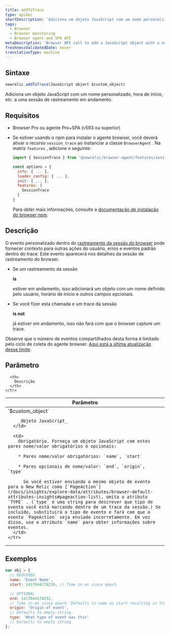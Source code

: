 ```yaml
---
title: addToTrace
type: apiDoc
shortDescription: 'Adiciona um objeto JavaScript com um nome personalizado, hora de início, etc. a uma sessão de rastreamento em andamento.'
tags:
  - Browser
  - Browser monitoring
  - Browser agent and SPA API
metaDescription: 'Browser API call to add a JavaScript object with a user-defined name, start time, etc. to a session trace already in progress.'
freshnessValidatedDate: never
translationType: machine
---
```


## Sintaxe

```js
newrelic.addToTrace(JavaScript object $custom_object)
```

Adiciona um objeto JavaScript com um nome personalizado, hora de início, etc. a uma sessão de rastreamento em andamento.

## Requisitos

* Browser Pro ou agente Pro+SPA (v593 ou superior)

* Se estiver usando o npm para instalar o agente browser, você deverá ativar o recurso `session_trace` ao instanciar a classe `BrowserAgent` . Na matriz `features` , adicione o seguinte:

  ```js
  import { SessionTrace } from '@newrelic/browser-agent/features/session_trace';

  const options = {
    info: { ... },
    loader_config: { ... },
    init: { ... },
    features: [
      SessionTrace
    ]
  }
  ```

  Para obter mais informações, consulte a [documentação de instalação do browser npm](https://www.npmjs.com/package/@newrelic/browser-agent#new-relic-browser-agent).

## Descrição

O evento personalizado dentro do [rastreamento da sessão do browser](/docs/browser/new-relic-browser/browser-pro-features/session-traces-exploring-webpages-life-cycle) pode fornecer contexto para outras ações do usuário, erros e eventos padrão dentro do trace. Este evento aparecerá nos detalhes da sessão de rastreamento do browser.

* Se um rastreamento da sessão

  <DoNotTranslate>**is**</DoNotTranslate>

  estiver em andamento, isso adicionará um objeto com um nome definido pelo usuário, horário de início e outros campos opcionais.

* Se você fizer esta chamada e um trace da sessão

  <DoNotTranslate>**is not**</DoNotTranslate>

  já estiver em andamento, isso não fará com que o browser capture um trace.

Observe que o número de eventos compartilhados desta forma é limitado pelo ciclo de coleta do agente browser. [Aqui está a última atualização desse limite](/docs/release-notes/new-relic-browser-release-notes/browser-agent-release-notes/browser-agent-v1026/#:~:text=Adjusted%20PageAction%20limits,events%20per%20harvest).

## Parâmetro

<table>
  <thead>
    <tr>
      <th width="25%">
        Parâmetro
      </th>

      <th>
        Descrição
      </th>
    </tr>
  </thead>

  <tbody>
    <tr>
      <td>
        `$custom_object`

        _Objeto JavaScript_
      </td>

      <td>
        Obrigatório. Forneça um objeto JavaScript com estes pares nome/valor obrigatórios e opcionais:

        * Pares nome/valor obrigatórios: `name`, `start`

        * Pares opcionais de nome/valor: `end`, `origin`, `type`

          Se você estiver enviando o mesmo objeto de evento para o New Relic como [`PageAction`](/docs/insights/explore-data/attributes/browser-default-attributes-insights#pageaction-list), omita o atributo `TYPE` . (`type` é uma string para descrever que tipo de evento você está marcando dentro de um trace da sessão.) Se incluído, substituirá o tipo de evento e fará com que o evento `PageAction` seja enviado incorretamente. Em vez disso, use o atributo `name` para obter informações sobre eventos.
      </td>
    </tr>
  </tbody>
</table>

## Exemplos

```js
var obj = {
  // REQUIRED
  name: 'Event Name',
  start: 1417044274239, // Time in ms since epoch

  // OPTIONAL
  end: 1417044274252,
  // Time in ms since epoch. Defaults to same as start resulting in trace object with a duration of zero.
  origin: 'Origin of event',
  // Defaults to empty string
  type: 'What type of event was this'
  // Defaults to empty string
};
```